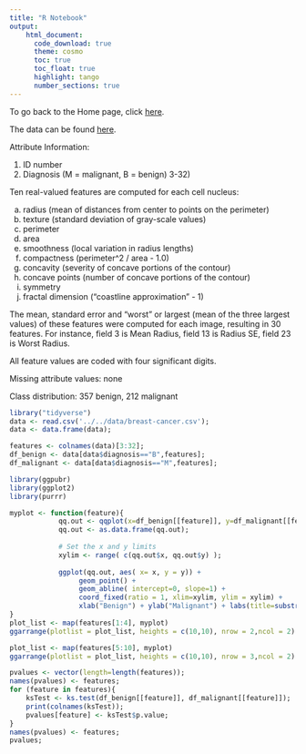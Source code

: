 ```yaml
---
title: "R Notebook"
output:
    html_document:
      code_download: true    
      theme: cosmo
      toc: true
      toc_float: true
      highlight: tango
      number_sections: true
---
```


To go back to the Home page, click [here](https://quentin-duchemin.github.io/ENPC-SDA/).

The data can be found [here](https://www.kaggle.com/uciml/breast-cancer-wisconsin-data/version/2).

Attribute Information:

1) ID number
2) Diagnosis (M = malignant, B = benign)
3-32)

Ten real-valued features are computed for each cell nucleus:

a) radius (mean of distances from center to points on the perimeter)
b) texture (standard deviation of gray-scale values)
c) perimeter
d) area
e) smoothness (local variation in radius lengths)
f) compactness (perimeter^2 / area - 1.0)
g) concavity (severity of concave portions of the contour)
h) concave points (number of concave portions of the contour)
i) symmetry
j) fractal dimension ("coastline approximation" - 1)

The mean, standard error and "worst" or largest (mean of the three
largest values) of these features were computed for each image,
resulting in 30 features. For instance, field 3 is Mean Radius, field
13 is Radius SE, field 23 is Worst Radius.

All feature values are coded with four significant digits.

Missing attribute values: none

Class distribution: 357 benign, 212 malignant




```r
library("tidyverse")
data <- read.csv('../../data/breast-cancer.csv');
data <- data.frame(data);
```

```r
features <- colnames(data)[3:32];
df_benign <- data[data$diagnosis=="B",features];
df_malignant <- data[data$diagnosis=="M",features];
```


```r
library(ggpubr)
library(ggplot2)
library(purrr)

myplot <- function(feature){
            qq.out <- qqplot(x=df_benign[[feature]], y=df_malignant[[feature]], plot.it=FALSE);
            qq.out <- as.data.frame(qq.out);
  
            # Set the x and y limits
            xylim <- range( c(qq.out$x, qq.out$y) );
            
            ggplot(qq.out, aes( x= x, y = y)) + 
                 geom_point() + 
                 geom_abline( intercept=0, slope=1) +
                 coord_fixed(ratio = 1, xlim=xylim, ylim = xylim) +
                 xlab("Benign") + ylab("Malignant") + labs(title=substr(feature,1,nchar(feature)-5))
}
plot_list <- map(features[1:4], myplot)
ggarrange(plotlist = plot_list, heights = c(10,10), nrow = 2,ncol = 2)

plot_list <- map(features[5:10], myplot)
ggarrange(plotlist = plot_list, heights = c(10,10), nrow = 3,ncol = 2)
```


```r
pvalues <- vector(length=length(features));
names(pvalues) <- features;
for (feature in features){
    ksTest <- ks.test(df_benign[[feature]], df_malignant[[feature]]);
    print(colnames(ksTest));
    pvalues[feature] <- ksTest$p.value;
}
names(pvalues) <- features;
pvalues;
```


